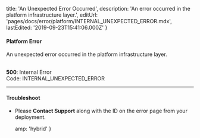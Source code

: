 
  title: 'An Unexpected Error Occurred',
  description: 'An error occurred in the platform infrastructure layer.',
  editUrl: 'pages/docs/error/platform/INTERNAL_UNEXPECTED_ERROR.mdx',
  lastEdited: '2019-09-23T15:41:06.000Z'
}

#### Platform Error

An unexpected error occurred in the platform infrastructure layer.

<br />

<Note label={false}>
  <b>500</b>: Internal Error
  <br />
  Code: <InlineCode>INTERNAL_UNEXPECTED_ERROR</InlineCode>
</Note>

---

#### Troubleshoot

- Please **<EmailLink type="support">Contact Support</EmailLink>** along with the ID on the error page from your deployment.


  amp: 'hybrid'
}
